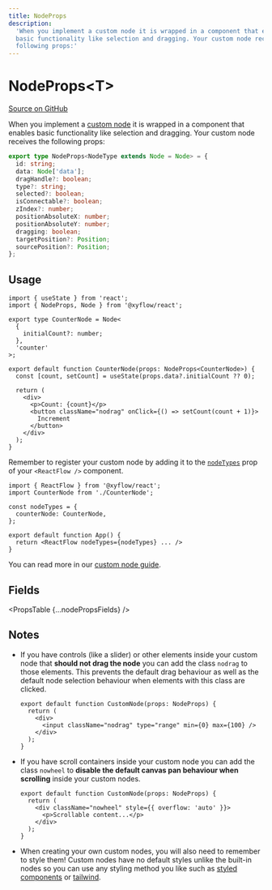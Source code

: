 ```yaml
---
title: NodeProps
description:
  'When you implement a custom node it is wrapped in a component that enables
  basic functionality like selection and dragging. Your custom node receives the
  following props:'
---
```



# NodeProps&lt;T>

[Source on GitHub](https://github.com/xyflow/xyflow/blob/main/packages/system/src/types/nodes.ts/#L89)

When you implement a [custom node](/learn/customization/custom-nodes) it is
wrapped in a component that enables basic functionality like selection and
dragging. Your custom node receives the following props:

```ts
export type NodeProps<NodeType extends Node = Node> = {
  id: string;
  data: Node['data'];
  dragHandle?: boolean;
  type?: string;
  selected?: boolean;
  isConnectable?: boolean;
  zIndex?: number;
  positionAbsoluteX: number;
  positionAbsoluteY: number;
  dragging: boolean;
  targetPosition?: Position;
  sourcePosition?: Position;
};
```

## Usage

```tsx
import { useState } from 'react';
import { NodeProps, Node } from '@xyflow/react';

export type CounterNode = Node<
  {
    initialCount?: number;
  },
  'counter'
>;

export default function CounterNode(props: NodeProps<CounterNode>) {
  const [count, setCount] = useState(props.data?.initialCount ?? 0);

  return (
    <div>
      <p>Count: {count}</p>
      <button className="nodrag" onClick={() => setCount(count + 1)}>
        Increment
      </button>
    </div>
  );
}
```

Remember to register your custom node by adding it to the
[`nodeTypes`](/api-reference/react-flow#nodetypes) prop of your
`<ReactFlow />` component.

```tsx
import { ReactFlow } from '@xyflow/react';
import CounterNode from './CounterNode';

const nodeTypes = {
  counterNode: CounterNode,
};

export default function App() {
  return <ReactFlow nodeTypes={nodeTypes} ... />
}
```

You can read more in our [custom node guide](/learn/customization/custom-nodes).

## Fields

<PropsTable {...nodePropsFields} />

## Notes

- If you have controls (like a slider) or other elements inside your custom node
  that **should not drag the node** you can add the class `nodrag` to those elements.
  This prevents the default drag behaviour as well as the default node selection
  behaviour when elements with this class are clicked.

  ```tsx
  export default function CustomNode(props: NodeProps) {
    return (
      <div>
        <input className="nodrag" type="range" min={0} max={100} />
      </div>
    );
  }
  ```

- If you have scroll containers inside your custom node you can add the class
  `nowheel` to **disable the default canvas pan behaviour when scrolling** inside
  your custom nodes.

  ```tsx
  export default function CustomNode(props: NodeProps) {
    return (
      <div className="nowheel" style={{ overflow: 'auto' }}>
        <p>Scrollable content...</p>
      </div>
    );
  }
  ```

- When creating your own custom nodes, you will also need to remember to style
  them! Custom nodes have no default styles unlike the built-in nodes so you
  can use any styling method you like such as
  [styled components](/examples/styling/styled-components) or
  [tailwind](/examples/styling/tailwind).
